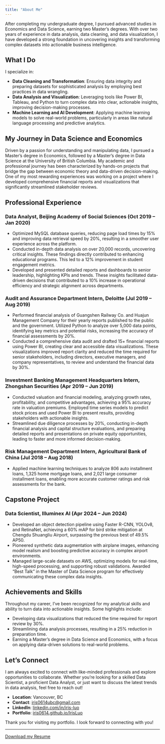 ```yaml
---
title: "About Me"
---
```


After completing my undergraduate degree, I pursued advanced studies in Economics and Data Science, earning two Master’s degrees. With over two years of experience in data analysis, data cleaning, and data visualization, I have developed a strong foundation in uncovering insights and transforming complex datasets into actionable business intelligence.

## What I Do

I specialize in:

- **Data Cleaning and Transformation**: Ensuring data integrity and preparing datasets for sophisticated analysis by employing best practices in data wrangling.
- **Data Analysis and Visualization**: Leveraging tools like Power BI, Tableau, and Python to turn complex data into clear, actionable insights, improving decision-making processes.
- **Machine Learning and AI Development**: Applying machine learning models to solve real-world problems, particularly in areas like natural language processing and predictive analytics.

## My Journey in Data Science and Economics

Driven by a passion for understanding and manipulating data, I pursued a Master’s degree in Economics, followed by a Master’s degree in Data Science at the University of British Columbia. My academic and professional journey has been characterized by hands-on projects that bridge the gap between economic theory and data-driven decision-making. One of my most rewarding experiences was working on a project where I developed comprehensive financial reports and visualizations that significantly streamlined stakeholder reviews.

## Professional Experience

### Data Analyst, Beijing Academy of Social Sciences (Oct 2019 – Jan 2020)
- Optimized MySQL database queries, reducing page load times by 15% and improving data retrieval speed by 20%, resulting in a smoother user experience across the platform.
- Conducted in-depth data analysis on over 20,000 records, uncovering critical insights. These findings directly contributed to enhancing educational programs. This led to a 12% improvement in student engagement metrics.
- Developed and presented detailed reports and dashboards to senior leadership, highlighting KPIs and trends. These insights facilitated data-driven decisions that contributed to a 10% increase in operational efficiency and strategic alignment across departments.


### Audit and Assurance Department Intern, Deloitte (Jul 2019 – Aug 2019)
- Performed financial analysis of Guangshen Railway Co. and Huajun Management Company for their yearly reports published to the public and the government. Utilized Python to analyze over 5,000 data points, identifying key metrics and potential risks, increasing the accuracy of financial assessments by 20%.
- Conducted a comprehensive data audit and drafted 15+ financial reports using Power BI, creating clear and accessible data visualizations. These visualizations improved report clarity and reduced the time required for senior stakeholders, including directors, executive managers, and company representatives, to review and understand the financial data by 30%.


### Investment Banking Management Headquarters Intern, Zhongshan Securities (Apr 2019 – Jun 2019)
- Conducted valuation and financial modeling, analyzing growth rates, profitability, and competitive advantages, achieving a 95% accuracy rate in valuation premiums. Employed time series models to predict stock prices and used Power BI to present results, providing stakeholders with actionable insights.
- Streamlined due diligence processes by 20%, conducting in-depth financial analysis and capital structure evaluations, and preparing detailed reports and presentations on private equity opportunities, leading to faster and more informed decision-making.

### Risk Management Department Intern, Agricultural Bank of China (Jul 2018 – Aug 2018)
- Applied machine learning techniques to analyze 806 auto installment loans, 1,325 home mortgage loans, and 2,021 large consumer installment loans, enabling more accurate customer ratings and risk assessments for the bank.

## Capstone Project

### Data Scientist, Illuminex AI (Apr 2024 – Jun 2024)
- Developed an object detection pipeline using Faster R-CNN, YOLOv8, and RetinaNet, achieving a 60% mAP for bird strike mitigation at Chengdu Shuangliu Airport, surpassing the previous best of 49.5% AP50.
- Pioneered synthetic data augmentation with airplane images, enhancing model realism and boosting predictive accuracy in complex airport environments.
- Managed large-scale datasets on AWS, optimizing models for real-time, high-speed processing, and supporting robust validations. Awarded “Best Talk” in the Master of Data Science program for effectively communicating these complex data insights.



## Achievements and Skills

Throughout my career, I've been recognized for my analytical skills and ability to turn data into actionable insights. Some highlights include:

- Developing data visualizations that reduced the time required for report review by 30%.
- Streamlining data analysis processes, resulting in a 25% reduction in preparation time.
- Earning a Master's degree in Data Science and Economics, with a focus on applying data-driven solutions to real-world problems.

## Let's Connect

I am always excited to connect with like-minded professionals and explore opportunities to collaborate. Whether you're looking for a skilled Data Scientist, a proficient Data Analyst, or just want to discuss the latest trends in data analysis, feel free to reach out!

- **Location**: Vancouver, BC
- **Contact**: [iris0614ubc@gmail.com](mailto:iris0614ubc@gmail.com)
- **LinkedIn**: [linkedin.com/in/iris-luo](https://www.linkedin.com/in/iris-luo/)
- **Portfolio**: [iris0614.github.io/IrisLuo](https://iris0614.github.io/IrisLuo)

Thank you for visiting my portfolio. I look forward to connecting with you!

---

[Download my Resume](resume.pdf)